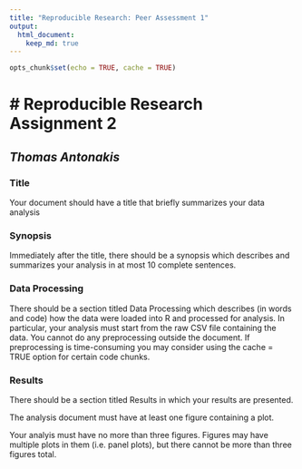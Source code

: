 ```yaml
---
title: "Reproducible Research: Peer Assessment 1"
output: 
  html_document:
    keep_md: true
---
```


```r
opts_chunk$set(echo = TRUE, cache = TRUE)
```

# Reproducible Research Assignment 2
========================================================

## *Thomas Antonakis*

### Title

Your document should have a title that briefly summarizes your data analysis


### Synopsis

Immediately after the title, there should be a synopsis which describes and summarizes your analysis in at most 10 complete sentences.

### Data Processing

There should be a section titled Data Processing which describes (in words and code) how the data were loaded into R and processed for analysis. In particular, your analysis must start from the raw CSV file containing the data. You cannot do any preprocessing outside the document. If preprocessing is time-consuming you may consider using the cache = TRUE option for certain code chunks.

### Results

There should be a section titled Results in which your results are presented.

The analysis document must have at least one figure containing a plot.

Your analyis must have no more than three figures. Figures may have multiple plots in them (i.e. panel plots), but there cannot be more than three figures total.
